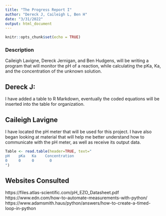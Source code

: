 ```yaml
---
title: "The Progress Report I"
author: "Dereck J, Caileigh L, Ben H"
date: "3/31/2022"
output: html_document
---
```


```r
knitr::opts_chunk$set(echo = TRUE)
```
### Description
Caileigh Lavigne, Dereck Jernigan, and Ben Hudgens, will be writing a program that will monitor the pH of a reaction, while calculating the pKa, Ka, and the concentration of the unknown solution. 

## Dereck J:

I have added a table to R Markdown, eventually the coded equations will be inserted into the table for organization.

## Caileigh Lavigne
I have located the pH meter that will be used for this project. I have also began looking at material that will help me better understand how to communicate with the pH meter, as well as receive its output data.

```r
Table <- read.table(header=TRUE, text="
pH    pKa   Ka    Concentration
0     0     0       0
")

```

## Websites Consulted
https://files.atlas-scientific.com/pH_EZO_Datasheet.pdf
https://www.edn.com/how-to-automate-measurements-with-python/
https://www.adamsmith.haus/python/answers/how-to-create-a-timed-loop-in-python
